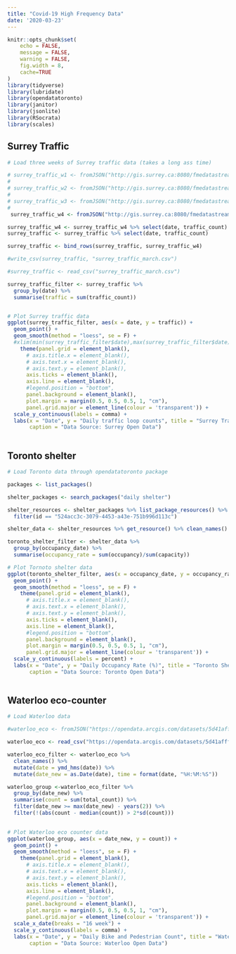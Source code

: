 ```yaml
---
title: "Covid-19 High Frequency Data"
date: '2020-03-23'
---
```


```r
knitr::opts_chunk$set(
	echo = FALSE,
	message = FALSE,
	warning = FALSE,
	fig.width = 8,
	cache=TRUE
)
library(tidyverse)
library(lubridate)
library(opendatatoronto)
library(janitor)
library(jsonlite)
library(RSocrata)
library(scales)

```


## Surrey Traffic

```r
# Load three weeks of Surrey traffic data (takes a long ass time)

# surrey_traffic_w1 <- fromJSON("http://gis.surrey.ca:8080/fmedatastreaming/TrafficLoopCount/TrafficLoopCounts.fmw?startdatetime=2020-03-01T00:00:00&enddatetime=2020-03-07T23:59:59") %>% clean_names() %>% mutate(date = as.Date(datetime))
# 
# surrey_traffic_w2 <- fromJSON("http://gis.surrey.ca:8080/fmedatastreaming/TrafficLoopCount/TrafficLoopCounts.fmw?startdatetime=2020-03-08T00:00:00&enddatetime=2020-03-14T23:59:59") %>% clean_names() %>% mutate(date = as.Date(datetime))
# 
# surrey_traffic_w3 <- fromJSON("http://gis.surrey.ca:8080/fmedatastreaming/TrafficLoopCount/TrafficLoopCounts.fmw?startdatetime=2020-03-15T00:00:00&enddatetime=2020-03-21T23:59:59") %>% clean_names() %>% mutate(date = as.Date(datetime))
# 
 surrey_traffic_w4 <- fromJSON("http://gis.surrey.ca:8080/fmedatastreaming/TrafficLoopCount/TrafficLoopCounts.fmw?startdatetime=2020-03-22T00:00:00&enddatetime=2020-03-28T23:59:59") %>% clean_names() %>% mutate(date = as.Date(datetime))

surrey_traffic_w4 <- surrey_traffic_w4 %>% select(date, traffic_count)
surrey_traffic <- surrey_traffic %>% select(date, traffic_count)

surrey_traffic <- bind_rows(surrey_traffic, surrey_traffic_w4)

#write_csv(surrey_traffic, "surrey_traffic_march.csv")

#surrey_traffic <- read_csv("surrey_traffic_march.csv")

surrey_traffic_filter <- surrey_traffic %>%
  group_by(date) %>%
  summarise(traffic = sum(traffic_count))



```



```r

# Plot Surrey traffic data
ggplot(surrey_traffic_filter, aes(x = date, y = traffic)) +
  geom_point() +
  geom_smooth(method = "loess", se = F) +
  #xlim(min(surrey_traffic_filter$date),max(surrey_traffic_filter$date)+1)
    theme(panel.grid = element_blank(),
      # axis.title.x = element_blank(),
      # axis.text.x = element_blank(),
      # axis.text.y = element_blank(),
      axis.ticks = element_blank(),
      axis.line = element_blank(),
      #legend.position = "bottom",
      panel.background = element_blank(),
      plot.margin = margin(0.5, 0.5, 0.5, 1, "cm"),
      panel.grid.major = element_line(colour = 'transparent')) +
  scale_y_continuous(labels = comma) +
  labs(x = "Date", y = "Daily traffic loop counts", title = "Surrey Traffic Loop Counts in March 2020",
       caption = "Data Source: Surrey Open Data")
       
```


## Toronto shelter

```r
# Load Toronto data through opendatatoronto package

packages <- list_packages()

shelter_packages <- search_packages("daily shelter")

shelter_resources <- shelter_packages %>% list_package_resources() %>% 
  filter(id == "524acc3c-3079-4453-a43e-751b996d113c")

shelter_data <- shelter_resources %>% get_resource() %>% clean_names()

toronto_shelter_filter <- shelter_data %>%
  group_by(occupancy_date) %>%
  summarise(occupancy_rate = sum(occupancy)/sum(capacity)) 

```

```r

# Plot Tornoto shelter data
ggplot(toronto_shelter_filter, aes(x = occupancy_date, y = occupancy_rate)) +
  geom_point() +
  geom_smooth(method = "loess", se = F) + 
    theme(panel.grid = element_blank(),
      # axis.title.x = element_blank(),
      # axis.text.x = element_blank(),
      # axis.text.y = element_blank(),
      axis.ticks = element_blank(),
      axis.line = element_blank(),
      #legend.position = "bottom",
      panel.background = element_blank(),
      plot.margin = margin(0.5, 0.5, 0.5, 1, "cm"),
      panel.grid.major = element_line(colour = 'transparent')) +
  scale_y_continuous(labels = percent) +
  labs(x = "Date", y = "Daily Occupancy Rate (%)", title = "Toronto Shelter Occupancy in March 2020", 
       caption = "Data Source: Toronto Open Data")
       

```

## Waterloo eco-counter

```r
# Load Waterloo data

#waterloo_eco <- fromJSON("https://opendata.arcgis.com/datasets/5d41afff252e45b5b5fe7fc3fd5df3ab_0.geojson")

waterloo_eco <- read_csv("https://opendata.arcgis.com/datasets/5d41afff252e45b5b5fe7fc3fd5df3ab_0.csv")

waterloo_eco_filter <- waterloo_eco %>% 
  clean_names() %>%
  mutate(date = ymd_hms(date)) %>%
  mutate(date_new = as.Date(date), time = format(date, "%H:%M:%S"))

waterloo_group <-waterloo_eco_filter %>%
  group_by(date_new) %>%
  summarise(count = sum(total_count)) %>%
  filter(date_new >= max(date_new) - years(2)) %>%
  filter(!(abs(count - median(count)) > 2*sd(count)))
  


```

```r

# Plot Waterloo eco counter data
ggplot(waterloo_group, aes(x = date_new, y = count)) +
  geom_point() +
  geom_smooth(method = "loess", se = F) + 
    theme(panel.grid = element_blank(),
      # axis.title.x = element_blank(),
      # axis.text.x = element_blank(),
      # axis.text.y = element_blank(),
      axis.ticks = element_blank(),
      axis.line = element_blank(),
      #legend.position = "bottom",
      panel.background = element_blank(),
      plot.margin = margin(0.5, 0.5, 0.5, 1, "cm"),
      panel.grid.major = element_line(colour = 'transparent')) +
  scale_x_date(breaks = "16 week") +
  scale_y_continuous(labels = comma) +
  labs(x = "Date", y = "Daily Bike and Pedestrian Count", title = "Waterloo Eco Counter Data since December 2020", 
       caption = "Data Source: Waterloo Open Data")
       

```
